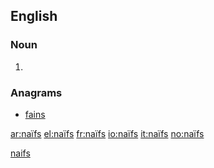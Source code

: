 {{also|naifs}}
==English==

===Noun===
{{infl|en|plural}}

# {{plural of|naïf}}

===Anagrams===
* [[fains#English|fains]]

[[Category:English terms spelled with Ï|naifs]]

[[ar:naïfs]]
[[el:naïfs]]
[[fr:naïfs]]
[[io:naïfs]]
[[it:naïfs]]
[[no:naïfs]]